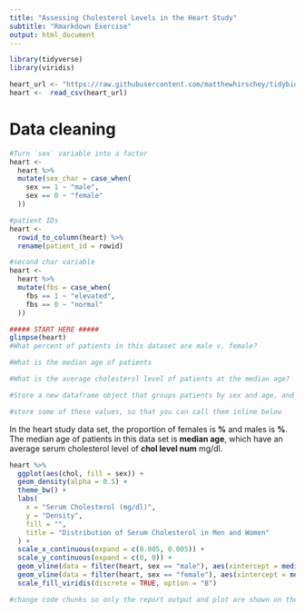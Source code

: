 ```yaml
---
title: "Assessing Cholesterol Levels in the Heart Study"
subtitle: "Rmarkdown Exercise"
output: html_document  
---
```


```r
library(tidyverse)
library(viridis)
```

```r
heart_url <- "https://raw.githubusercontent.com/matthewhirschey/tidybiology.org/main/data/heart.csv"
heart <-  read_csv(heart_url)
```

# Data cleaning
```r
#Turn `sex` variable into a factor
heart <- 
  heart %>% 
  mutate(sex_char = case_when(
    sex == 1 ~ "male",
    sex == 0 ~ "female"
  ))

#patient IDs
heart <- 
  rowid_to_column(heart) %>% 
  rename(patient_id = rowid)

#second char variable
heart <- 
  heart %>% 
  mutate(fbs = case_when(
    fbs == 1 ~ "elevated",
    fbs == 0 ~ "normal"
  ))

```

```r
##### START HERE #####
glimpse(heart)
#What percent of patients in this dataset are male v. female?

#What is the median age of patients

#What is the average cholesterol level of patients at the median age?

#Store a new dataframe object that groups patients by sex and age, and then calculates the average cholesterol levels for patients in this group

#store some of these values, so that you can call them inline below
```

  
In the heart study data set, the proportion of females is **%** and males is **%**. The median age of patients in this data set is **median age**, which have an average serum cholesterol level of **chol level num** mg/dl.  

```r
heart %>% 
  ggplot(aes(chol, fill = sex)) +
  geom_density(alpha = 0.5) +
  theme_bw() +
  labs(
    x = "Serum Cholesterol (mg/dl)",
    y = "Density",
    fill = "",
    title = "Distribution of Serum Cholesterol in Men and Women"
  ) +
  scale_x_continuous(expand = c(0.005, 0.005)) +
  scale_y_continuous(expand = c(0, 0)) +
  geom_vline(data = filter(heart, sex == "male"), aes(xintercept = median(chol)), colour = "yellow", size = 1, linetype  = 2) +
  geom_vline(data = filter(heart, sex == "female"), aes(xintercept = median(chol)), colour = "navy", size = 1, linetype = 2) +
  scale_fill_viridis(discrete = TRUE, option = "B")

#change code chunks so only the report output and plot are shown on the knitted report

```
